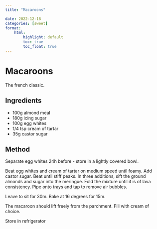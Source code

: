 ```yaml
---
title: "Macaroons"

date: 2022-12-18
categories: [sweet]
format:
    html:
        highlight: default
        toc: true
        toc_float: true
---
```


# Macaroons

The french classic.

## Ingredients

* 100g almond meal
* 180g icing sugar
* 100g egg whites
* 1/4 tsp cream of tartar
* 35g castor sugar

## Method

Separate egg whites 24h before - store in a lightly covered bowl. 

Beat egg whites and cream of tartar on medium speed until foamy. Add castor sugar. Beat until stiff peaks. In three additions, sift the ground almonds and sugar into the meringue. Fold the mixture until it is of lava consistency. Pipe onto trays and tap to remove air bubbles. 

Leave to sit for 30m. Bake at 16 degrees for 15m.

The macaroon should lift freely from the parchment. Fill with cream of choice. 

Store in refrigerator